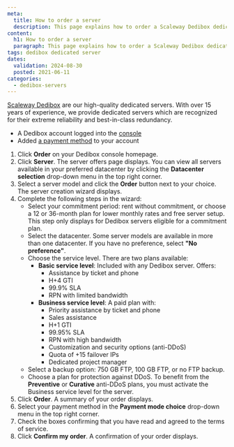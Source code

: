 ```yaml
---
meta:
  title: How to order a server
  description: This page explains how to order a Scaleway Dedibox dedicated server
content:
  h1: How to order a server
  paragraph: This page explains how to order a Scaleway Dedibox dedicated server
tags: dedibox dedicated server
dates:
  validation: 2024-08-30
  posted: 2021-06-11
categories:
  - dedibox-servers
---
```


[Scaleway Dedibox](https://www.scaleway.com/en/dedibox/) are our high-quality dedicated servers. With over 15 years of experience, we provide dedicated servers which are recognized for their extreme reliability and best-in-class redundancy.

<Macro id="requirements" />

- A Dedibox account logged into the [console](https://console.online.net)
- Added [a payment method](/dedibox-console/account/how-to/add-payment-method/) to your account

1. Click **Order** on your Dedibox console homepage.
2. Click **Server**. The server offers page displays.
    <Message type="note">
      You can view all servers available in your preferred datacenter by clicking the **Datacenter selection** drop-down menu in the top right corner.
    </Message>
3. Select a server model and click the **Order** button next to your choice. The server creation wizard displays.
4. Complete the following steps in the wizard:
    - Select your commitment period: rent without commitment, or choose a 12 or 36-month plan for lower monthly rates and free server setup.
      <Message type="note">
        This step only displays for Dedibox servers eligible for a commitment plan.
      </Message>
    - Select the datacenter.
      <Message type="tip">
        Some server models are available in more than one datacenter. If you have no preference, select **"No preference"**.
      </Message>
    - Choose the service level. There are two plans available:
      - **Basic service level**: Included with any Dedibox server. Offers:
        - Assistance by ticket and phone
        - H+4 GTI
        - 99.9% SLA
        - RPN with limited bandwidth
      - **Business service level**: A paid plan with:
        - Priority assistance by ticket and phone
        - Sales assistance
        - H+1 GTI
        - 99.95% SLA
        - RPN with high bandwidth
        - Customization and security options (anti-DDoS)
        - Quota of +15 failover IPs
        - Dedicated project manager
    - Select a backup option: 750 GB FTP, 100 GB FTP, or no FTP backup.
    - Choose a plan for protection against DDoS.
      <Message type="note">
        To benefit from the **Preventive** or **Curative** anti-DDoS plans, you must activate the Business service level for the server.
      </Message>
5. Click **Order**. A summary of your order displays.
6. Select your payment method in the **Payment mode choice** drop-down menu in the top right corner.
7. Check the boxes confirming that you have read and agreed to the terms of service.
8. Click **Confirm my order**. A confirmation of your order displays.
